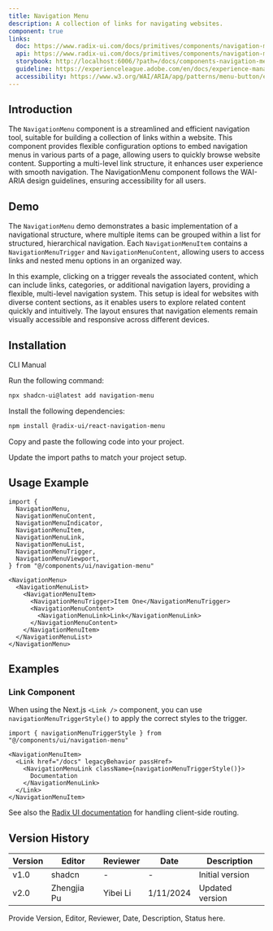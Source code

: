```yaml
---
title: Navigation Menu
description: A collection of links for navigating websites.
component: true
links:
  doc: https://www.radix-ui.com/docs/primitives/components/navigation-menu
  api: https://www.radix-ui.com/docs/primitives/components/navigation-menu#api-reference
  storybook: http://localhost:6006/?path=/docs/components-navigation-menu--docs
  guideline: https://experienceleague.adobe.com/en/docs/experience-manager-core-components/using/wcm-components/navigation
  accessibility: https://www.w3.org/WAI/ARIA/apg/patterns/menu-button/examples/menu-button-links/
---
```


## Introduction

The `NavigationMenu` component is a streamlined and efficient navigation tool, suitable for building a collection of links within a website. This component provides flexible configuration options to embed navigation menus in various parts of a page, allowing users to quickly browse website content. Supporting a multi-level link structure, it enhances user experience with smooth navigation. The NavigationMenu component follows the WAI-ARIA design guidelines, ensuring accessibility for all users.

## Demo

The `NavigationMenu` demo demonstrates a basic implementation of a navigational structure, where multiple items can be grouped within a list for structured, hierarchical navigation. Each `NavigationMenuItem` contains a `NavigationMenuTrigger` and `NavigationMenuContent`, allowing users to access links and nested menu options in an organized way.

<ComponentPreview
  name="navigation-menu-demo"
  className="[&_.preview>[data-orientation=horizontal]]:sm:max-w-[70%]"
  description="A simple navigation menu example"
/>

In this example, clicking on a trigger reveals the associated content, which can include links, categories, or additional navigation layers, providing a flexible, multi-level navigation system. This setup is ideal for websites with diverse content sections, as it enables users to explore related content quickly and intuitively. The layout ensures that navigation elements remain visually accessible and responsive across different devices.

## Installation

<Tabs defaultValue="cli">

<TabsList>
  <TabsTrigger value="cli">CLI</TabsTrigger>
  <TabsTrigger value="manual">Manual</TabsTrigger>
</TabsList>

<TabsContent value="cli">

<Steps>

<Step>Run the following command:</Step>

```bash
npx shadcn-ui@latest add navigation-menu
```

</Steps>

</TabsContent>

<TabsContent value="manual">

<Steps>

<Step>Install the following dependencies:</Step>

```bash
npm install @radix-ui/react-navigation-menu
```

<Step>Copy and paste the following code into your project.</Step>

<ComponentSource name="navigation-menu" />

<Step>Update the import paths to match your project setup.</Step>

</Steps>

</TabsContent>

</Tabs>

## Usage Example

```tsx
import {
  NavigationMenu,
  NavigationMenuContent,
  NavigationMenuIndicator,
  NavigationMenuItem,
  NavigationMenuLink,
  NavigationMenuList,
  NavigationMenuTrigger,
  NavigationMenuViewport,
} from "@/components/ui/navigation-menu"
```

```tsx
<NavigationMenu>
  <NavigationMenuList>
    <NavigationMenuItem>
      <NavigationMenuTrigger>Item One</NavigationMenuTrigger>
      <NavigationMenuContent>
        <NavigationMenuLink>Link</NavigationMenuLink>
      </NavigationMenuContent>
    </NavigationMenuItem>
  </NavigationMenuList>
</NavigationMenu>
```

## Examples

### Link Component

When using the Next.js `<Link />` component, you can use `navigationMenuTriggerStyle()` to apply the correct styles to the trigger.

```tsx
import { navigationMenuTriggerStyle } from "@/components/ui/navigation-menu"
```

```tsx {3-5}
<NavigationMenuItem>
  <Link href="/docs" legacyBehavior passHref>
    <NavigationMenuLink className={navigationMenuTriggerStyle()}>
      Documentation
    </NavigationMenuLink>
  </Link>
</NavigationMenuItem>
```

See also the [Radix UI documentation](https://www.radix-ui.com/docs/primitives/components/navigation-menu#with-client-side-routing) for handling client-side routing.

## Version History

| Version | Editor      | Reviewer | Date      | Description     |
| ------- | ----------- | -------- | --------- | --------------- |
| v1.0    | shadcn      | -        | -         | Initial version |
| v2.0    | Zhengjia Pu | Yibei Li | 1/11/2024 | Updated version |

Provide Version, Editor, Reviewer, Date, Description, Status here.
